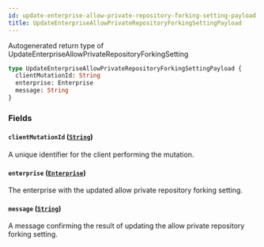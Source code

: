 ```yaml
---
id: update-enterprise-allow-private-repository-forking-setting-payload
title: UpdateEnterpriseAllowPrivateRepositoryForkingSettingPayload
---
```


Autogenerated return type of UpdateEnterpriseAllowPrivateRepositoryForkingSetting

```graphql
type UpdateEnterpriseAllowPrivateRepositoryForkingSettingPayload {
  clientMutationId: String
  enterprise: Enterprise
  message: String
}
```

### Fields

#### `clientMutationId` ([`String`](/docs/api/scalars/string))

A unique identifier for the client performing the mutation.

#### `enterprise` ([`Enterprise`](/docs/api/objects/enterprise))

The enterprise with the updated allow private repository forking setting.

#### `message` ([`String`](/docs/api/scalars/string))

A message confirming the result of updating the allow private repository forking setting.

